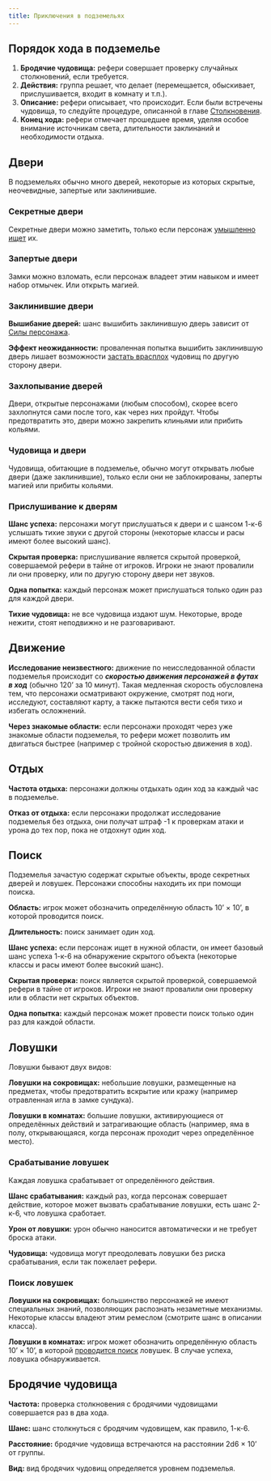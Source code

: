 ```yaml
---
title: Приключения в подземельях
---
```



## Порядок хода в подземелье

<Steps>

1. **Бродячие чудовища:** рефери совершает проверку случайных столкновений, если требуется.
2. **Действия:** группа решает, что делает (перемещается, обыскивает, прислушивается, входит в комнату и т.п.).
3. **Описание:** рефери описывает, что происходит. Если были встречены чудовища, то следуйте процедуре, описанной в главе [Столкновения](../../encounters/encounters).
4. **Конец хода:** рефери отмечает прошедшее время, уделяя особое внимание источникам света, длительности заклинаний и необходимости отдыха.

</Steps>

## Двери

В подземельях обычно много дверей, некоторые из которых скрытые, неочевидные, запертые или заклинившие.

### Секретные двери

Секретные двери можно заметить, только если персонаж [умышленно ищет](#поиск) их.

### Запертые двери

Замки можно взломать, если персонаж владеет этим навыком и имеет набор отмычек. Или открыть магией.

### Заклинившие двери

**Вышибание дверей:** шанс вышибить заклинившую дверь зависит от [Силы персонажа](/characters/player-characters/ability-scores#сила-сил).

**Эффект неожиданности:** проваленная попытка вышибить заклинившую дверь лишает возможности [застать врасплох](../encounters/encounters#эффект-неожиданности) чудовищ по другую сторону двери.

### Захлопывание дверей

Двери, открытые персонажами (любым способом), скорее всего захлопнутся сами после того, как через них пройдут. Чтобы предотвратить это, двери можно закрепить клиньями или прибить кольями.

### Чудовища и двери

Чудовища, обитающие в подземелье, обычно могут открывать любые двери (даже заклинившие), только если они не заблокированы, заперты магией или прибиты кольями.

### Прислушивание к дверям

**Шанс успеха:** персонажи могут прислушаться к двери и с шансом 1-к-6 услышать тихие звуки с другой стороны (некоторые классы и расы имеют более высокий шанс).

**Скрытая проверка:** прислушивание является скрытой проверкой, совершаемой рефери в тайне от игроков. Игроки не знают провалили ли они проверку, или по другую сторону двери нет звуков.

**Одна попытка:** каждый персонаж может прислушаться только один раз для каждой двери.

**Тихие чудовища:** не все чудовища издают шум. Некоторые, вроде нежити, стоят неподвижно и не разговаривают.

## Движение

**Исследование неизвестного:** движение по неисследованной области подземелья происходит со _**скоростью движения персонажей в футах в ход**_ (обычно 120’ за 10 минут). Такая медленная скорость обусловлена тем, что персонажи осматривают окружение, смотрят под ноги, исследуют, составляют карту, а также пытаются вести себя тихо и избегать осложнений.

**Через знакомые области:** если персонажи проходят через уже знакомые области подземелья, то рефери может позволить им двигаться быстрее (например с тройной скоростью движения в ход).

## Отдых

**Частота отдыха:** персонажи должны отдыхать один ход за каждый час в подземелье.

**Отказ от отдыха:** если персонажи продолжат исследование подземелья без отдыха, они получат штраф -1 к проверкам атаки и урона до тех пор, пока не отдохнут один ход.

## Поиск

Подземелья зачастую содержат скрытые объекты, вроде секретных дверей и ловушек. Персонажи способны находить их при помощи поиска.

**Область:** игрок может обозначить определённую область 10’ × 10’, в которой проводится поиск.

**Длительность:** поиск занимает один ход.

**Шанс успеха:** если персонаж ищет в нужной области, он имеет базовый шанс успеха 1-к-6 на обнаружение скрытого объекта (некоторые классы и расы имеют более высокий шанс).

**Скрытая проверка:** поиск является скрытой проверкой, совершаемой рефери в тайне от игроков. Игроки не знают провалили они проверку или в области нет скрытых объектов.

**Одна попытка:** каждый персонаж может провести поиск только один раз для каждой области.

## Ловушки

Ловушки бывают двух видов:

**Ловушки на сокровищах:** небольшие ловушки, размещенные на предметах, чтобы предотвратить вскрытие или кражу (например отравленная игла в замке сундука).

**Ловушки в комнатах:** большие ловушки, активирующиеся от определённых действий и затрагивающие область (например, яма в полу, открывающаяся, когда персонаж проходит через определённое место).

### Срабатывание ловушек

Каждая ловушка срабатывает от определённого действия.

**Шанс срабатывания:** каждый раз, когда персонаж совершает действие, которое может вызвать срабатывание ловушки, есть шанс 2-к-6, что ловушка сработает.

**Урон от ловушки:** урон обычно наносится автоматически и не требует броска атаки.

**Чудовища:** чудовища могут преодолевать ловушки без риска срабатывания, если так пожелает рефери.

### Поиск ловушек

**Ловушки на сокровищах:** большинство персонажей не имеют специальных знаний, позволяющих распознать незаметные механизмы. Некоторые классы владеют этим ремеслом (смотрите шанс в описании класса).

**Ловушки в комнатах:** игрок может обозначить определённую область 10’ × 10’, в которой [проводится поиск](#поиск) ловушек. В случае успеха, ловушка обнаруживается.

## Бродячие чудовища

**Частота:** проверка столкновения с бродячими чудовищами совершается раз в два хода.

**Шанс:** шанс столкнуться с бродячим чудовищем, как правило, 1-к-6.

**Расстояние:** бродячие чудовища встречаются на расстоянии 2d6 × 10’ от группы.

**Вид:** вид бродячих чудовищ определяется уровнем подземелья.

<LinkCard
  title="Столкновения в подземельях"
  href="/monsters/encounter-tables/dungeons"
/>
